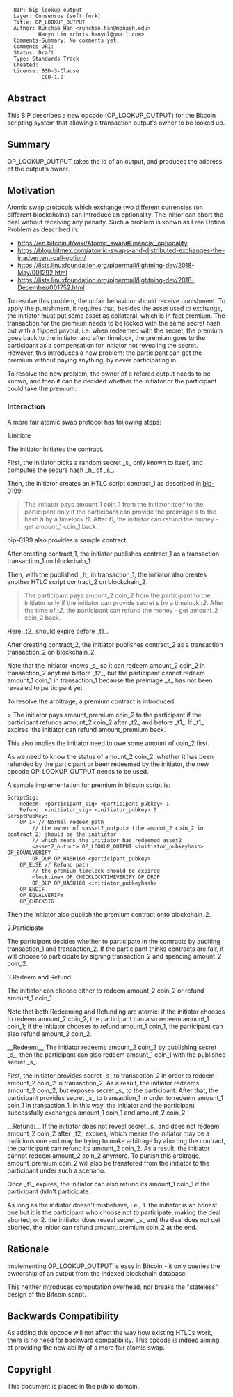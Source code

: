 <!-- TODO: https://www.mediawiki.org/wiki/Help:Formatting -->

<pre>
  BIP: bip-lookup_output
  Layer: Consensus (soft fork)
  Title: OP_LOOKUP_OUTPUT
  Author: Runchao Han <runchao.han@monash.edu>
          Haoyu Lin <chris.haoyul@gmail.com>
  Comments-Summary: No comments yet.
  Comments-URI:
  Status: Draft
  Type: Standards Track
  Created:
  License: BSD-3-Clause
           CC0-1.0
</pre>

==Abstract==

This BIP describes a new opcode (OP_LOOKUP_OUTPUT) for the Bitcoin scripting system that allowing a transaction output's owner to be looked up.

==Summary==

OP_LOOKUP_OUTPUT takes the id of an output, and produces the address of the output’s owner.

==Motivation==

Atomic swap protocols which exchange two different currencies (on different blockchains) can introduce an optionality. The initior can abort the deal without receiving any penalty. Such a problem is known as Free Option Problem as described in:

* https://en.bitcoin.it/wiki/Atomic_swap#Financial_optionality
* https://blog.bitmex.com/atomic-swaps-and-distributed-exchanges-the-inadvertent-call-option/
* https://lists.linuxfoundation.org/pipermail/lightning-dev/2018-May/001292.html
* https://lists.linuxfoundation.org/pipermail/lightning-dev/2018-December/001752.html

To resolve this problem, the unfair behaviour should receive punishment. To apply the punishment, it requires that, besides the asset used to exchange, the initiator must put some asset as collateral, which is in fact premium. The transaction for the premium needs to be locked with the same secret hash but with a flipped payout, i.e. when redeemed with the secret, the premium goes back to the initiator and after timelock, the premium goes to the participant as a compensation for initiator not revealing the secret. However, this introduces a new problem: the participant can get the premium without paying anything, by never participating in.

To resolve the new problem, the owner of a refered output needs to be known, and then it can be decided whether the initiator or the participant could take the premium.

===Interaction===

A more fair atomic swap protocol has following steps:

1.Initiate

The initiator initiates the contract.

First, the initiator picks a random secret _s_ only known to itself, and computes the secure hash _h_ of _s_.

Then, the initiator creates an HTLC script contract_1 as described in [https://github.com/bitcoin/bips/blob/master/bip-0199.mediawiki bip-0199]:

<blockquote>
<p>The initiator pays amount_1 coin_1 from the initiator itself to the participant only if the participant can provide the preimage <em>s</em> to the hash <em>h</em> by a timelock <em>t1</em>. After <em>t1</em>, the initiator can refund the money - get amount_1 coin_1 back.</p>
</blockquote>

bip-0199 also provides a sample contract.

After creating contract_1, the initiator publishes contract_1 as a transaction transaction_1 on blockchain_1.

Then, with the published _h_ in transaction_1, the initiator also creates another HTLC script contract_2 on blockchain_2:

<blockquote>
<p>The participant pays amount_2 coin_2 from the participant to the initiator only if the initiator can provide secret <em>s</em> by a timelock <em>t2</em>. After the time of <em>t2</em>, the participant can refund the money - get amount_2 coin_2 back.</p>
</blockquote>

Here _t2_ should expire before _t1_.

After creating contract_2, the initiator publishes contract_2 as a transaction transaction_2 on blockchain_2.

Note that the initiator knows _s_ so it can redeem amount_2 coin_2 in transaction_2 anytime before _t2_, but the participant cannot redeem amount_1 coin_1 in transaction_1 because the preimage _s_ has not been revealed to participant yet.

To resolve the arbitrage, a premium contract is introduced:

> The initiator pays amount_premium coin_2 to the participant if the participant refunds amount_2 coin_2 after _t2_ and before _t1_. If _t1_ expires, the initiator can refund amount_premium back.

This also implies the initiator need to owe some amount of coin_2 first.

As we need to know the status of amount_2 coin_2, whether it has been refunded by the participant or been redeemed by the initiator, the new opcode OP_LOOKUP_OUTPUT needs to be used.

A sample implementation for premium in bitcoin script is:
<!-- TODO:  OP_DUP OP_HASH160 <initiator_pubkeyhash>? -->

<pre>
ScriptSig:
    Redeem: <participant_sig> <participant_pubkey> 1
    Refund: <initiator_sig> <initiator_pubkey> 0
ScriptPubKey:
    OP_IF // Normal redeem path
        // the owner of <asset2_output> (the amount_2 coin_2 in contract_2) should be the initiator
        // which means the initiator has redeemed asset2
        <asset2_output> OP_LOOKUP_OUTPUT <initiator_pubkeyhash> OP_EQUALVERIFY 
        OP_DUP OP_HASH160 <participant_pubkey>
    OP_ELSE // Refund path
        // the premium timelock should be expired
        <locktime> OP_CHECKLOCKTIMEVERIFY OP_DROP
        OP_DUP OP_HASH160 <initiator_pubkeyhash>
    OP_ENDIF
    OP_EQUALVERIFY
    OP_CHECKSIG
</pre>

Then the initiator also publish the premium contract onto blockchain_2.

2.Participate

The participant decides whether to participate in the contracts by auditing transaction_1 and transaction_2. If the participant thinks contracts are fair, it will choose to participate by signing transaction_2 and spending amount_2 coin_2.

3.Redeem and Refund

The initiator can choose either to redeem amount_2 coin_2 or refund amount_1 coin_1.

Note that both Redeeming and Refunding are atomic:
if the initiator chooses to redeem amount_2 coin_2, the participant can also redeem amount_1 coin_1;
if the initiator chooses to refund amount_1 coin_1, the participant can also refund amount_2 coin_2.

__Redeem:__
The initiator redeems amount_2 coin_2 by publishing secret _s_, then the participant can also redeem amount_1 coin_1 with the published secret _s_.

First, the initiator provides secret _s_ to transaction_2 in order to redeem amount_2 coin_2 in transaction_2.
As a result, the initiator redeems amount_2 coin_2, but exposes secret _s_ to the participant.
After that, the participant provides secret _s_ to transaction_1 in order to redeem amount_1 coin_1 in transaction_1.
In this way, the initiator and the participant successfully exchanges amount_1 coin_1 and amount_2 coin_2.

__Refund:__
If the initiator does not reveal secret _s_ and does not redeem amount_2 coin_2 after _t2_ expires, which means the initiator may be a malicious one and may be trying to make arbitrage by aborting the contract, the participant can refund its amount_2 coin_2. As a result, the initiator cannot redeem amount_2 coin_2 anymore. To punish this arbitrage, amount_premium coin_2 will also be transfered from the initiator to the participant under such a scenario.

Once _t1_ expires, the initiator can also refund its amount_1 coin_1 if the participant didn't participate. 

As long as the initiator doesn't misbehave, i.e., 
1. the initiator is an honest one but it is the participant who choose not to participate, making the deal aborted; or
2. the initiator does reveal secret _s_ and the deal does not get aborted, the initior can refund amount_premium coin_2 at the end.

==Rationale==

Implementing OP_LOOKUP_OUTPUT is easy in Bitcoin - it only queries the ownership of an output from the indexed blockchain database.

This neither introduces computation overhead, nor breaks the "stateless" design of the Bitcoin script.

==Backwards Compatibility==

As adding this opcode will not affect the way how existing HTLCs work, there is no need for backward compatibility. This opcode is indeed aiming at providing the new ability of a more fair atomic swap.

==Copyright==

This document is placed in the public domain.